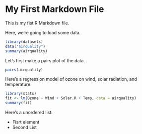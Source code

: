 My First Markdown File
======================
This is my fist R Markdown file.

Here, we're going to load some data.

```r
library(datasets)
data("airquality")
summary(airquality)
```

Let's first make a pairs plot of the data.

```r
pairs(airquality)
```

Here's a regression model of ozone on wind, solar radiation, and temperature.

```r
library(stats)
fit <- lm(Ozone ~ Wind + Solar.R + Temp, data = airquality)
summary(fit)
```


Here's a unordered list: 

* Fisrt element
* Second List